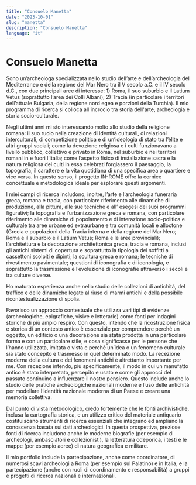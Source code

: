 ```yaml
---
title: "Consuelo Manetta"
date: "2023-10-01"
slug: "manetta"
description: "Consuelo Manetta"
language: "it"
---
```


# Consuelo Manetta

Sono un’archeologa specializzata nello studio dell’arte e dell’archeologia del Mediterraneo e della regione del Mar Nero tra il V secolo a.C. e il IV secolo d.C., con due principali aree di interesse: 1) Roma, il suo suburbio e il Latium Vetus (soprattutto l’area dei Colli Albani); 2) Tracia (in particolare i territori dell’attuale Bulgaria, della regione nord egea e porzioni della Turchia). Il mio programma di ricerca si colloca all'incrocio tra storia dell'arte, archeologia e storia socio-culturale.

Negli ultimi anni mi sto interessando molto allo studio della religione romana: il suo ruolo nella creazione di identità culturali, di relazioni interculturali, di competizione politica e di un’ideologia di stato tra l’élite e altri gruppi sociali; come la devozione religiosa e i culti funzionavano a livello pubblico, collettivo e privato in Roma, nel suburbio e nei territori romani in e fuori l’Italia; come l’aspetto fisico di installazione sacra e la natura religiosa dei culti in essa celebrati forgiassero il paesaggio, la topografia, il carattere e la vita quotidiana di una specifica area o quartiere e vice versa. In questo senso, il progetto IN-ROME offre la cornice concettuale e metodologica ideale per esplorare questi argomenti.

I miei campi di ricerca includono, inoltre, l’arte e l’archeologia funeraria greca, romana e tracia, con particolare riferimento alle dinamiche di produzione, alla pittura, alle sue tecniche e all’ esegesi dei suoi programmi figurativi; la topografia e l’urbanizzazione greca e romana, con particolare riferimento alle dinamiche di popolamento e di interazione socio-politica e culturale tra aree urbane ed extraurbane e tra comunità locali e alloctone (Grecia e popolazioni della Tracia interna e della regione del Mar Nero; Roma e il suburbio e il Latium Vetus; Roma e le aree provinciali); l’architettura e la decorazione architettonica greca, tracia e romana, inclusi gli antichi sistemi di copertura e soprattutto la tipologia dei soffitti a cassettoni scolpiti e dipinti; la scultura greca e romana; le tecniche di rivestimento pavimentale; questioni di iconografia e di iconologia, e soprattutto la trasmissione e l’evoluzione di iconografie attraverso i secoli e tra culture diverse.

Ho maturato esperienza anche nello studio delle collezioni di antichità, del traffico e delle dinamiche legate al riuso di marmi antichi e della possibile ricontestualizzazione di spolia.

Favorisco un approccio contestuale che utilizza vari tipi di evidenze (archeologiche, epigrafiche, visive e letterarie) come fonti per indagini storiche di più ampio respiro. Con questo, intendo che la ricostruzione fisica e storica di un contesto antico è essenziale per comprendere perché un oggetto, un edificio o una decorazione sia stata prodotta in una particolare forma e con un particolare stile, e cosa significasse per le persone che l’hanno utilizzata, imitata o vista e perché un’idea o un fenomeno culturale sia stato concepito e trasmesso in quel determinato modo. La recezione moderna della cultura e dei fenomeni antichi è altrettanto importante per me. Con recezione intendo, più specificamente, il modo in cui un manufatto antico è stato interpretato, percepito e usato e come gli approcci del passato continuino a influenzare il nostro pensiero. Questo include anche lo studio delle pratiche archeologiche nazionali moderne e l’uso delle antichità per modellare l’identità nazionale moderna di un Paese e creare una memoria collettiva.

Dal punto di vista metodologico, credo fortemente che le fonti archivistiche, inclusa la cartografia storica, e un utilizzo critico del materiale antiquario costituiscano strumenti di ricerca essenziali che integrano ed ampliano la conoscenza basata sui dati archeologici. In questa prospettiva, preziose fonti di ricerca includono anche le moderne biografie (per esempio di archeologi, ambasciatori e collezionisti), la letteratura odeporica, i testi e le mappe (per esempio aeree) di natura geografica e militare.

Il mio portfolio include la partecipazione, anche come coordinatore, di numerosi scavi archeologi a Roma (per esempio sul Palatino) e in Italia, e la partecipazione (anche con ruoli di coordinamento e responsabilità) a gruppi e progetti di ricerca nazionali e internazionali.
